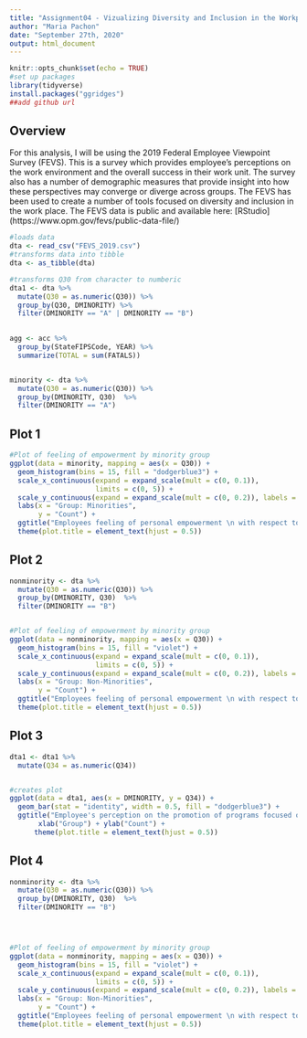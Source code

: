 ```yaml
---
title: "Assignment04 - Vizualizing Diversity and Inclusion in the Workplace"
author: "Maria Pachon"
date: "September 27th, 2020"
output: html_document
---
```


```r
knitr::opts_chunk$set(echo = TRUE)
#set up packages
library(tidyverse)
install.packages("ggridges")
##add github url

```

## Overview
For this analysis, I will be using the 2019 Federal Employee Viewpoint Survey (FEVS). This is a survey which provides employee's perceptions on the work environment and the overall success in their work unit. The survey also has a number of demographic measures that provide insight into how these perspectives may converge or diverge across groups. The FEVS has been used to create  a number of tools focused on diversity and inclusion in the work place.
The FEVS data is public and available here: [RStudio] (https://www.opm.gov/fevs/public-data-file/)

```r
#loads data
dta <- read_csv("FEVS_2019.csv")
#transforms data into tibble
dta <- as_tibble(dta)

#transforms Q30 from character to numberic
dta1 <- dta %>%
  mutate(Q30 = as.numeric(Q30)) %>%
  group_by(Q30, DMINORITY) %>%
  filter(DMINORITY == "A" | DMINORITY == "B") 
 

agg <- acc %>%
  group_by(StateFIPSCode, YEAR) %>%
  summarize(TOTAL = sum(FATALS))


minority <- dta %>%
  mutate(Q30 = as.numeric(Q30)) %>%
  group_by(DMINORITY, Q30)  %>%
  filter(DMINORITY == "A") 


```

## Plot 1

```r

#Plot of feeling of empowerment by minority group 
ggplot(data = minority, mapping = aes(x = Q30)) + 
  geom_histogram(bins = 15, fill = "dodgerblue3") +
  scale_x_continuous(expand = expand_scale(mult = c(0, 0.1)), 
                     limits = c(0, 5)) +  
  scale_y_continuous(expand = expand_scale(mult = c(0, 0.2)), labels = scales::comma) +
  labs(x = "Group: Minorities",
       y = "Count") +
  ggtitle("Employees feeling of personal empowerment \n with respect to work processes") +
  theme(plot.title = element_text(hjust = 0.5))

```


## Plot 2
```r

nonminority <- dta %>%
  mutate(Q30 = as.numeric(Q30)) %>%
  group_by(DMINORITY, Q30)  %>%
  filter(DMINORITY == "B") 


#Plot of feeling of empowerment by minority group 
ggplot(data = nonminority, mapping = aes(x = Q30)) + 
  geom_histogram(bins = 15, fill = "violet") +
  scale_x_continuous(expand = expand_scale(mult = c(0, 0.1)), 
                     limits = c(0, 5)) +  
  scale_y_continuous(expand = expand_scale(mult = c(0, 0.2)), labels = scales::comma) +
  labs(x = "Group: Non-Minorities",
       y = "Count") +
  ggtitle("Employees feeling of personal empowerment \n with respect to work processes") +
  theme(plot.title = element_text(hjust = 0.5))

```

## Plot 3
```r

dta1 <- dta1 %>%
  mutate(Q34 = as.numeric(Q34))


#creates plot 
ggplot(data = dta1, aes(x = DMINORITY, y = Q34)) +
  geom_bar(stat = "identity", width = 0.5, fill = "dodgerblue3") +
  ggtitle("Employee's perception on the promotion of programs focused on diversity in the workplace") +
       xlab("Group") + ylab("Count") +
      theme(plot.title = element_text(hjust = 0.5))


```

## Plot 4

```r

nonminority <- dta %>%
  mutate(Q30 = as.numeric(Q30)) %>%
  group_by(DMINORITY, Q30)  %>%
  filter(DMINORITY == "B") 




#Plot of feeling of empowerment by minority group 
ggplot(data = nonminority, mapping = aes(x = Q30)) + 
  geom_histogram(bins = 15, fill = "violet") +
  scale_x_continuous(expand = expand_scale(mult = c(0, 0.1)), 
                     limits = c(0, 5)) +  
  scale_y_continuous(expand = expand_scale(mult = c(0, 0.2)), labels = scales::comma) +
  labs(x = "Group: Non-Minorities",
       y = "Count") +
  ggtitle("Employees feeling of personal empowerment \n with respect to work processes") +
  theme(plot.title = element_text(hjust = 0.5))

```